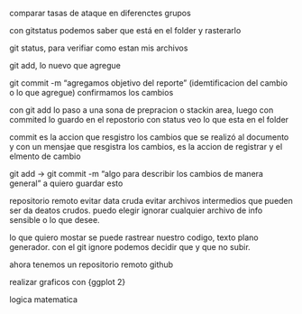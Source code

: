 comparar tasas de ataque en diferenctes grupos

con gitstatus podemos saber que está en el folder y rasterarlo



git status, para verifiar como estan mis archivos

git add, lo nuevo que agregue

git commit -m "agregamos objetivo del reporte " (idemtificacion del cambio o lo que agregue) confirmamos los cambios

con git add lo paso a una sona de prepracion o stackin area, luego con commited lo guardo en el repostorio
con status veo lo que esta en el folder

commit es la accion que resgistro los cambios que se realizó al documento y con un mensjae que resgistra los cambios, es la accion de registrar y el elmento de cambio


git add -> git commit -m "algo para describir los cambios de manera general"
a
quiero guardar esto




repositorio remoto
evitar data cruda
evitar archivos intermedios que pueden ser da deatos crudos.
puedo elegir ignorar cualquier archivo de info sensible o lo que desee. 

lo que quiero mostar se puede rastrear 
nuestro codigo, texto plano generador. con el git ignore podemos decidir que y que no subir. 






ahora tenemos un repositorio remoto github



realizar graficos con {ggplot 2}

logica matematica